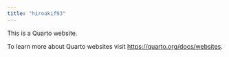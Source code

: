 ```yaml
---
title: "hiroakif93"
---
```


This is a Quarto website.

To learn more about Quarto websites visit <https://quarto.org/docs/websites>.
